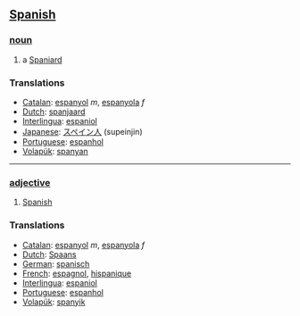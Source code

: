 == [[Spanish]] ==
=== [[noun]] ===
# a [[Spaniard]]

=== Translations ===
*[[Catalan]]: [[espanyol]] ''m'', [[espanyola]] ''f''
*[[Dutch]]: [[spanjaard]]
*[[Interlingua]]: [[espaniol]]
*[[Japanese]]: [[スペイン人]] (supeinjin)
*[[Portuguese]]: [[espanhol]]
*[[Volapük]]: [[spanyan]]
----

=== [[adjective]] ===
# [[Spanish]]

=== Translations ===
*[[Catalan]]: [[espanyol]] ''m'', [[espanyola]] ''f''
*[[Dutch]]: [[Spaans]]
*[[German]]: [[spanisch]]
*[[French]]: [[espagnol]], [[hispanique]]
*[[Interlingua]]: [[espaniol]]
*[[Portuguese]]: [[espanhol]]
*[[Volapük]]: [[spanyik]]